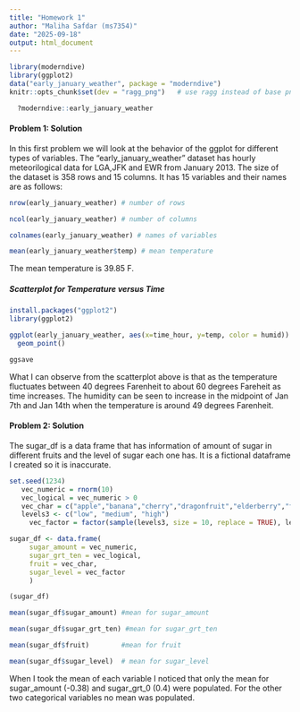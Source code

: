 ```yaml
---
title: "Homework 1"
author: "Maliha Safdar (ms7354)"
date: "2025-09-18"
output: html_document
---
```


```r
library(moderndive)
library(ggplot2)
data("early_january_weather", package = "moderndive")
knitr::opts_chunk$set(dev = "ragg_png")   # use ragg instead of base png()

  ?moderndive::early_january_weather
```


#### **Problem 1: Solution**

In this first problem we will look at the behavior of the ggplot for different types of variables. The "early_january_weather" dataset has hourly meteorilogical data for LGA,JFK and EWR from January 2013. The size of the dataset is 358 rows and 15 columns. It has 15 variables and their names are as follows:

```r
nrow(early_january_weather) # number of rows

ncol(early_january_weather) # number of columns

colnames(early_january_weather) # names of variables
```
```r
mean(early_january_weather$temp) # mean temperature
```

The mean temperature is 39.85 F.

##### Scatterplot for Temperature versus Time

```r
install.packages("ggplot2")
library(ggplot2)
```


```r
ggplot(early_january_weather, aes(x=time_hour, y=temp, color = humid)) +
  geom_point()

ggsave
```

What I can observe from the scatterplot above is that as the temperature fluctuates between 40 degrees Farenheit to about 60 degrees Fareheit as time increases. The humidity can be seen to increase in the midpoint of Jan 7th and Jan 14th when the temperature is around 49 degrees Farenheit.


#### **Problem 2: Solution**

The sugar_df is a data frame that has information of amount of sugar in different fruits and the level of sugar each one has. It is a fictional dataframe I created so it is inaccurate. 


```r
set.seed(1234)
   vec_numeric = rnorm(10)
   vec_logical = vec_numeric > 0
   vec_char = c("apple","banana","cherry","dragonfruit","elderberry","fig","grapes","lychee","pineapple","mango")
   levels3 <- c("low", "medium", "high")
     vec_factor = factor(sample(levels3, size = 10, replace = TRUE), levels3)
```

```r
sugar_df <- data.frame(
     sugar_amount = vec_numeric,
     sugar_grt_ten = vec_logical,
     fruit = vec_char,
     sugar_level = vec_factor
     )
```


```r
(sugar_df)
```


```r
mean(sugar_df$sugar_amount) #mean for sugar_amount

mean(sugar_df$sugar_grt_ten) #mean for sugar_grt_ten

mean(sugar_df$fruit)        #mean for fruit

mean(sugar_df$sugar_level)  # mean for sugar_level
```

When I took the mean of each variable I noticed that only the mean for sugar_amount (-0.38) and sugar_grt_0 (0.4) were populated. For the other two categorical variables no mean was populated.


